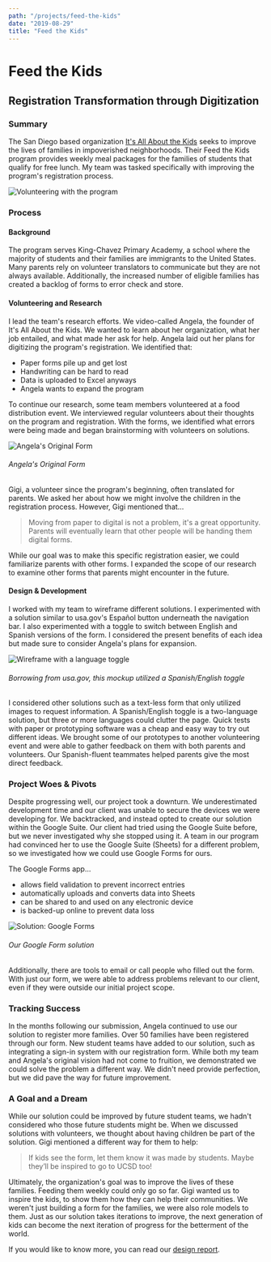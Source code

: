 ```yaml
---
path: "/projects/feed-the-kids"
date: "2019-08-29"
title: "Feed the Kids"
---
```


# Feed the Kids
## Registration Transformation through Digitization

### Summary
The San Diego based organization 
[It's All About the Kids](https://www.itsallaboutthekids.org/)
seeks to improve the lives of families in impoverished neighborhoods. 
Their Feed the Kids program provides weekly meal packages for the families 
of students that qualify for free lunch. My team was tasked specifically
with improving the program's registration process.

![Volunteering with the program](../images/feed-the-kids/volunteering.png)

### Process
#### Background
The program serves King-Chavez Primary Academy, a school where the
majority of students and their families are immigrants to the United
States. Many parents rely on volunteer translators to communicate but they
are not always available. Additionally, the increased number of eligible
families has created a backlog of forms to error check and store.

#### Volunteering and Research
I lead the team's research efforts. We video-called Angela, the founder
of It's All About the Kids. We wanted to learn about her organization,
what her job entailed, and what made her ask for help. Angela laid out her
plans for digitizing the program's registration. We identified that:

- Paper forms pile up and get lost
- Handwriting can be hard to read
- Data is uploaded to Excel anyways
- Angela wants to expand the program

To continue our research, some team members volunteered at a food
distribution event. We interviewed regular volunteers about their thoughts
on the program and registration. With the forms, we identified what
errors were being made and began brainstorming with volunteers on
solutions.

![Angela's Original Form](../images/feed-the-kids/original_blank_form.png)
###### Angela's Original Form

Gigi, a volunteer since the program's beginning, often translated for
parents. We asked her about how we might involve the children in the
registration process. However, Gigi mentioned that...
    
> Moving from paper to digital is not a problem, it's a great opportunity.
> Parents will eventually learn that other people will be handing them 
> digital forms.

While our goal was to make this specific registration easier,
we could familiarize parents with other forms. I
expanded the scope of our research to examine other forms that parents
might encounter in the future.

#### Design & Development
I worked with my team to wireframe different solutions. I experimented
with a solution similar to usa.gov's Español button underneath the
navigation bar. I also experimented with a toggle to switch between
English and Spanish versions of the form. I considered the present
benefits of each idea but made sure to consider Angela's plans for
expansion.

![Wireframe with a language toggle](../images/feed-the-kids/spanish_toggle_mockup.png)
###### Borrowing from usa.gov, this mockup utilized a Spanish/English toggle

I considered other solutions such as a text-less form that only utilized
images to request information. A Spanish/English toggle is a two-language
solution, but three or more languages could clutter the page. Quick tests
with paper or prototyping software was a cheap and easy way to try out
different ideas. We brought some of our prototypes to another volunteering
event and were able to gather feedback on them with both parents and
volunteers. Our Spanish-fluent teammates helped parents give the most
direct feedback.

### Project Woes & Pivots
Despite progressing well, our project took a downturn. We underestimated
development time and our client was unable to secure the devices we were
developing for. We backtracked, and instead opted to create our solution
within the Google Suite. Our client had tried using the Google Suite
before, but we never investigated why she stopped using it. A team in our
program had convinced her to use the Google Suite (Sheets) for a different
problem, so we investigated how we could use Google Forms for ours.

The Google Forms app...
- allows field validation to prevent incorrect entries
- automatically uploads and converts data into Sheets
- can be shared to and used on any electronic device
- is backed-up online to prevent data loss

![Solution: Google Forms](../images/feed-the-kids/solution_google_form.png)
###### Our Google Form solution

Additionally, there are tools to email or call people who filled out the
form. With just our form, we were able to address problems relevant to our
client, even if they were outside our initial project scope.
 
### Tracking Success
  
In the months following our submission, Angela continued to use our
solution to register more families. Over 50 families have been registered
through our form. New student teams have added to our solution, such as
integrating a sign-in system with our registration form. While both my
team and Angela's original vision had not come to fruition, we
demonstrated we could solve the problem a different way. We didn't need
provide perfection, but we did pave the way for future improvement.

### A Goal and a Dream
While our solution could be improved by future student teams, we hadn't
considered who those future students might be. When we discussed solutions
with volunteers, we thought about having children be part of the solution.
Gigi mentioned a different way for them to help:
  
> If kids see the form, let them know it was made by students.
> Maybe they’ll be inspired to go to UCSD too!
  
Ultimately, the organization's goal was to improve the lives of these
families. Feeding them weekly could only go so far. Gigi wanted us to
inspire the kids, to show them how they can help their communities. We
weren't just building a form for the families, we were also role models to
them. Just as our solution takes iterations to improve, the next
generation of kids can become the next iteration of progress for the
betterment of the world.

If you would like to know more, you can read our 
[design report](https://docs.google.com/document/d/1_nxxMe7LFWhmZWHQ_tmVB7uVhAREKRUb8F5IZy8tOlg/edit?usp=sharing).